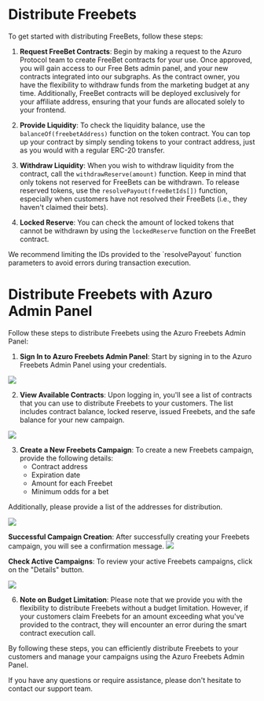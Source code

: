 
# Distribute Freebets

To get started with distributing FreeBets, follow these steps:

1. **Request FreeBet Contracts**: Begin by making a request to the Azuro Protocol team to create FreeBet
contracts for your use. Once approved, you will gain access to our Free Bets admin panel, and your new contracts
integrated into our subgraphs. As the contract owner, you have the flexibility to withdraw
funds from the marketing budget at any time. Additionally, FreeBet contracts will be deployed exclusively
for your affiliate address, ensuring that your funds are allocated solely to your frontend.

2. **Provide Liquidity**: To check the liquidity balance, use the `balanceOf(freebetAddress)` function on the token
contract. You can top up your contract by simply sending tokens to your contract address, just as you would with
a regular ERC-20 transfer.

3. **Withdraw Liquidity**: When you wish to withdraw liquidity from the contract, call the `withdrawReserve(amount)`
function. Keep in mind that only tokens not reserved for FreeBets can be withdrawn.
To release reserved tokens, use the `resolvePayout(freeBetIds[])` function, especially when customers have not
resolved their FreeBets (i.e., they haven't claimed their bets).

4. **Locked Reserve**: You can check the amount of locked tokens that cannot be withdrawn by using the `lockedReserve`
function on the FreeBet contract.

<Callout type="info">
  We recommend limiting the IDs provided to the `resolvePayout` function parameters to avoid errors during transaction
  execution.
</Callout>

# Distribute Freebets with Azuro Admin Panel

Follow these steps to distribute Freebets using the Azuro Freebets Admin Panel:

1. **Sign In to Azuro Freebets Admin Panel**: Start by signing in to the Azuro Freebets Admin Panel using
your credentials.

<Image
  src="/images/freebets-admin/01.png"
  width={1382}
  height={1020}
/>

2. **View Available Contracts**: Upon logging in, you'll see a list of contracts that you can use to distribute
Freebets to your customers. The list includes contract balance, locked reserve, issued Freebets,
and the safe balance for your new campaign.

<Image
  src="/images/freebets-admin/02.png"
  width={2860}
  height={1662}
/>

3. **Create a New Freebets Campaign**: To create a new Freebets campaign, provide the following details:
   - Contract address
   - Expiration date
   - Amount for each Freebet
   - Minimum odds for a bet

Additionally, please provide a list of the addresses for distribution.

<Image
  src="/images/freebets-admin/03.png"
  width={2024}
  height={1596}
/>

**Successful Campaign Creation**: After successfully creating your Freebets campaign,
you will see a confirmation message.
<Image
  src="/images/freebets-admin/04.png"
  width={1496}
  height={292}
/>

 **Check Active Campaigns**: To review your active Freebets campaigns, click on the "Details" button.

<Image
  src="/images/freebets-admin/05.png"
  width={2588}
  height={1304}
/>

6. **Note on Budget Limitation**: Please note that we provide you with the flexibility to distribute Freebets
without a budget limitation. However, if your customers claim Freebets for an amount exceeding what you've provided
to the contract, they will encounter an error during the smart contract execution call.

By following these steps, you can efficiently distribute Freebets to your customers and manage your campaigns
using the Azuro Freebets Admin Panel.

If you have any questions or require assistance, please don't hesitate to contact our support team.
